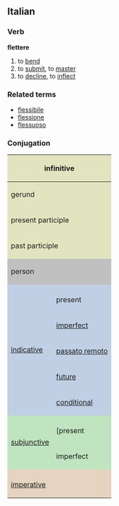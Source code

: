 ==Italian==
===Verb===
'''flettere'''

# to [[bend]]
# to [[submit]], to [[master]]
# to [[decline]], to [[inflect]]

===Related terms===
*[[flessibile]]
*[[flessione]]
*[[flessuoso]]

===Conjugation===

<center>
{| style="background:#F0F0F0"

|-
! colspan="3" style="background:#e2e4c0" | infinitive
| colspan="5" | flettere

|-
! colspan="3" style="background:#e2e4c0" | gerund
| colspan="5" | flettendo

|-
! colspan="3" style="background:#e2e4c0" | present participle
| colspan="5" | [[flettente]]

|-
! colspan="3" style="background:#e2e4c0" | past participle
| colspan="5" | [[flesso]]

|-
! colspan="2" rowspan="2" style="background:#C0C0C0" | person
! colspan="3" style="background:#C0C0C0" | singular
! colspan="3" style="background:#C0C0C0" | plural

|-
! style="background:#C0C0C0;width:12.5%" | first
! style="background:#C0C0C0;width:12.5%" | second
! style="background:#C0C0C0;width:12.5%" | third
! style="background:#C0C0C0;width:12.5%" | first
! style="background:#C0C0C0;width:12.5%" | second
! style="background:#C0C0C0;width:12.5%" | third

|-
! rowspan="6" style="background:#c0cfe4" | [[indicative]]

! style="background:#c0cfe4" colspan="1" | 
! style="background:#c0cfe4" | io
! style="background:#c0cfe4" | tu
! style="background:#c0cfe4" | lui/lei
! style="background:#c0cfe4" | noi
! style="background:#c0cfe4" | voi
! style="background:#c0cfe4" | loro

|-
! style="height:3em;background:#c0cfe4" | present
| fletto
| fletti
| flette
| flettiamo
| flettete
| flettono

|-
! style="height:3em;background:#c0cfe4" | [[imperfect]]
| fletteevo
| flettevi
| fletteva
| flettevamo
| flettevate
| flettevano

|-
! style="height:3em;background:#c0cfe4" | [[passato remoto]]
| flettei, flessi
| flettesti
| fletté, flesse
| flettemmo
| fletteste
| fletterono, flessero

|-
! style="height:3em;background:#c0cfe4" | [[future]]
| fletterò
| fletterai
| fletterà
| fletteremo
| fletterete
| fletteranno

|-
! style="height:3em;background:#c0cfe4" | [[conditional]]
| fletterei
| fletteresti
| fletterebbe
| fletteremmo
| flettereste
| fletterebbero

|-
! rowspan="3" style="background:#c0e4c0" |[[subjunctive]]
! style="background:#c0e4c0" | 
! style="background:#c0e4c0" | che io
! style="background:#c0e4c0" | che tu
! style="background:#c0e4c0" | che lui/che lei
! style="background:#c0e4c0" | che noi
! style="background:#c0e4c0" | che voi
! style="background:#c0e4c0" | che loro

|-
! style="height:3em;background:#c0e4c0" | [present
| fletta
| fletta
| fletta
| flettiamo
| flettiate
| flettano

|-
! style="height:3em;background:#c0e4c0" rowspan="1" | imperfect
| flettessi
| flettessi
| flettesse
| flettessimo
| fletteste
| flettessero

|-
! style="background:#e4d4c0" colspan="2" | 
! style="background:#e4d4c0" | -
! style="background:#e4d4c0" | tu
! style="background:#e4d4c0" | lui/lei
! style="background:#e4d4c0" | noi
! style="background:#e4d4c0" | voi
! style="background:#e4d4c0" | loro

|-
! colspan="2" style="height:3em;background:#e4d4c0" | [[imperative]]
|
| fletti
| fletta
| flettiamo
| flettete
| flettano

|}
</center>